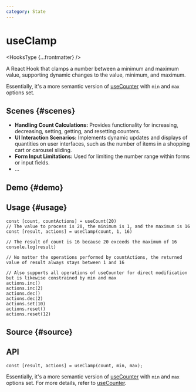 ```yaml
---
category: State
---
```


# useClamp


<HooksType {...frontmatter} />

A React Hook that clamps a number between a minimum and maximum value, supporting dynamic changes to the value, minimum, and maximum.

Essentially, it's a more semantic version of [useCounter](/reference/use-counter) with `min` and `max` options set.

## Scenes \{#scenes}

- **Handling Count Calculations:** Provides functionality for increasing, decreasing, setting, getting, and resetting counters.
- **UI Interaction Scenarios:** Implements dynamic updates and displays of quantities on user interfaces, such as the number of items in a shopping cart or carousel sliding.
- **Form Input Limitations:** Used for limiting the number range within forms or input fields.
- ...

## Demo \{#demo}


<App />

## Usage \{#usage}

```tsx
const [count, countActions] = useCount(20)
// The value to process is 20, the minimum is 1, and the maximum is 16
const [result, actions] = useClamp(count, 1, 16) 

// The result of count is 16 because 20 exceeds the maximum of 16
console.log(result)

// No matter the operations performed by countActions, the returned value of result always stays between 1 and 16

// Also supports all operations of useCounter for direct modification but is likewise constrained by min and max
actions.inc() 
actions.inc(2)
actions.dec()
actions.dec(2)
actions.set(10)
actions.reset()
actions.reset(12)
```

## Source \{#source}


<Source />

## API

```tsx
const [result, actions] = useClamp(count, min, max);
```

Essentially, it's a more semantic version of [useCounter](/reference/use-counter) with `min` and `max` options set. For more details, refer to [useCounter](/reference/use-counter).
